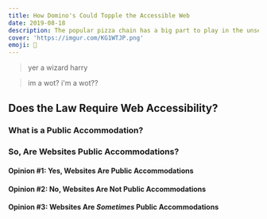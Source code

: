 ```yaml
---
title: How Domino's Could Topple the Accessible Web
date: 2019-08-18
description: The popular pizza chain has a big part to play in the unseen war over the web.
cover: 'https://imgur.com/KG1WTJP.png'
emoji: 🍕
---
```


<TOC />

<!-- INTRODUCTION -->
<!-- - Robles v. Domino's -->

<Lorem paragraphs={3} />

> yer a wizard harry

<Blockquote attribution="Harry">im a wot? i'm a wot??</Blockquote>

<!-- - Two main questions: Required? And to what standard? -->

<!-- REQUIRED? -->

## Does the Law Require Web Accessibility?

<!-- - Title III -->

### What is a Public Accommodation?

<!-- - A variety of opinions -->

### So, Are Websites Public Accommodations?

<!-- - - Yes -->

#### Opinion #1: Yes, Websites Are Public Accommodations

<!-- - - No -->

#### Opinion #2: No, Websites Are Not Public Accommodations

<!-- - - Nexus -->

#### Opinion #3: Websites Are _Sometimes_ Public Accommodations

<!-- TO WHICH STANDARD? -->

<!-- CONCLUSION - Bring it back to Domino's -->
